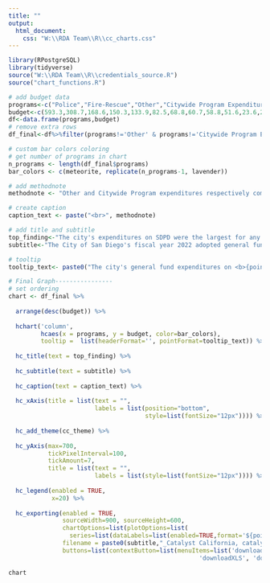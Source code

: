 ```yaml
---
title: ""
output:
  html_document:
    css: "W:\\RDA Team\\R\\cc_charts.css"
---
```

<!-- link to Google Font -->
<link href="https://fonts.googleapis.com/css2?family=Inter:wght@100;200;300;400;500;600;700;800;900&display=swap" rel="stylesheet">

```r
library(RPostgreSQL)
library(tidyverse)
source("W:\\RDA Team\\R\\credentials_source.R")
source("chart_functions.R")

# add budget data
programs<-c("Police","Fire-Rescue","Other","Citywide Program Expenditures","Parks & Recreation","Transportation","City Attorney","Library","Environmental Services","Stormwater","Facilities Services","Economic Development")
budget<-c(593.3,308.7,168.6,150.3,133.9,82.5,68.8,60.7,58.8,51.6,23.6,22.5)
df<-data.frame(programs,budget)
# remove extra rows
df_final<-df%>%filter(programs!='Other' & programs!='Citywide Program Expenditures')

# custom bar colors coloring
# get number of programs in chart
n_programs <- length(df_final$programs)
bar_colors <- c(meteorite, replicate(n_programs-1, lavender))

```


```r
# add methodnote
methodnote <- "Other and Citywide Program expenditures respectively comprised $168.6 and $150.3 million of the city's general fund in 2022. City of San Diego, Review of FY 2022 Proposed Budget. Available at https://www.sandiego.gov/sites/default/files/12-10_iba_review_of_fiscal_year_2022_proposed_budget.pdf."

# create caption
caption_text <- paste("<br>", methodnote)

# add title and subtitle
top_finding<-"The city's expenditures on SDPD were the largest for any department"
subtitle<-"The City of San Diego's fiscal year 2022 adopted general fund expenditures by department (in millions)"

# tooltip
tooltip_text<- paste0("The city's general fund expenditures on <b>{point.programs}</b> totaled <b>${point.budget} million</b> in fiscal year 2022.")

# Final Graph----------------
# set ordering
chart <- df_final %>% 
  
  arrange(desc(budget)) %>%
  
  hchart('column', 
         hcaes(x = programs, y = budget, color=bar_colors),
         tooltip =  list(headerFormat='', pointFormat=tooltip_text)) %>%
  
  hc_title(text = top_finding) %>%
  
  hc_subtitle(text = subtitle) %>%
  
  hc_caption(text = caption_text) %>%
  
  hc_xAxis(title = list(text = "",
                        labels = list(position="bottom",
                                      style=list(fontSize="12px")))) %>%
  
  hc_add_theme(cc_theme) %>%
  
  hc_yAxis(max=700,
           tickPixelInterval=100,
           tickAmount=7,
           title = list(text = "",
                        labels = list(style=list(fontSize="12px")))) %>%
  
  hc_legend(enabled = TRUE,
            x=20) %>% 
  
  hc_exporting(enabled = TRUE, 
               sourceWidth=900, sourceHeight=600, 
               chartOptions=list(plotOptions=list(
                 series=list(dataLabels=list(enabled=TRUE,format='${point.budget:.1f}')))),
               filename = paste0(subtitle,"_Catalyst California, catalystcalifornia.org, 2023."),
               buttons=list(contextButton=list(menuItems=list('downloadPNG', 'downloadSVG',
                                                     'downloadXLS', 'downloadCSV'))))

```

```r
chart
```

<script>
  widg = document.getElementsByClassName('html-widget'); //find widgets
  for (let i = 0; i < widg.length; i++) { //loop through
    document.getElementsByClassName('highchart')[i].style.width = '100%'; //adjust width
    document.getElementsByClassName('highchart')[i].style.height = '100%'; //adjust height
  }
</script>